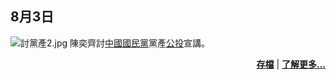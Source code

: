 ==8月3日==
[[File:討黨產2.jpg|thumb]]
陳奕齊討[[中國國民黨|中國國民黨]]黨產[[公投|公投]]宣講。
<div align="right">'''[[Portal:台灣基進/Selected_picture/存档|存檔]]''' | '''[[陳奕齊|了解更多...]]'''</div>